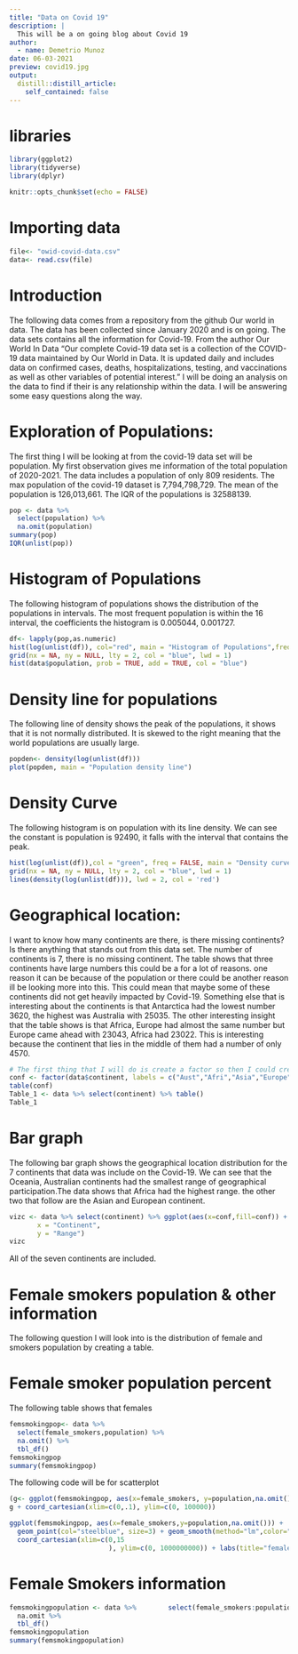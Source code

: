```yaml
---
title: "Data on Covid 19"
description: |
  This will be a on going blog about Covid 19 
author:
  - name: Demetrio Munoz
date: 06-03-2021
preview: covid19.jpg
output:
  distill::distill_article:
    self_contained: false
---
```

# libraries
```r
library(ggplot2)
library(tidyverse)
library(dplyr)
```


```r
knitr::opts_chunk$set(echo = FALSE)
```

# Importing data 
```r
file<- "owid-covid-data.csv"
data<- read.csv(file)
```

# Introduction 
  The following data comes from a repository from the github Our world in data. The data has been collected since January 2020 and is on going. The data sets contains all the information for Covid-19. From the author Our World In Data "Our complete Covid-19 data set is a collection of the COVID-19 data maintained by Our World in Data. It is updated daily and includes data on confirmed cases, deaths, hospitalizations, testing, and vaccinations as well as other variables of potential interest." I will be doing an analysis on the data to find if their is any relationship within the data. I will be answering some easy questions along the way. 
  
# Exploration of Populations:
  The first thing I will be looking at from the covid-19 data set will be population. My first observation gives me information of the total population of 2020-2021. The data includes a population of only 809 residents. The max population of the covid-19 dataset is 7,794,798,729. The mean of the population is 126,013,661. The IQR of the populations is 32588139.
  
```r
pop <- data %>%
  select(population) %>%
  na.omit(population)
summary(pop)
IQR(unlist(pop))

```

# Histogram of Populations
  The following histogram of populations shows the distribution of the populations in intervals. The most frequent population is within the 16 interval, the coefficients the histogram is 0.005044, 0.001727. 
  
```r
df<- lapply(pop,as.numeric)
hist(log(unlist(df)), col="red", main = "Histogram of Populations",freq=FALSE, xlab = "Height of bin") 
grid(nx = NA, ny = NULL, lty = 2, col = "blue", lwd = 1)
hist(data$population, prob = TRUE, add = TRUE, col = "blue")
```

# Density line for populations 
  The following line of density shows the peak of the populations, it shows that it is not normally distributed. It is skewed to the right meaning that the world populations are usually large.

```r
popden<- density(log(unlist(df)))
plot(popden, main = "Population density line")
```

# Density Curve
  The following histogram is on population with its line density. We can see the constant is population is 92490, it falls with the interval that contains the peak. 
  
```r
hist(log(unlist(df)),col = "green", freq = FALSE, main = "Density curve", xlab = "Height of Bin")
grid(nx = NA, ny = NULL, lty = 2, col = "blue", lwd = 1)
lines(density(log(unlist(df))), lwd = 2, col = 'red')

```

# Geographical location:
 I want to know how many continents are there, is there missing continents? Is there anything that stands out from this data set. The number of continents is 7, there is no missing continent. The table shows that three continents have large numbers this could be a for a lot of reasons. one reason it can be because of the population or there could be another reason ill be looking more into this. This could mean that maybe some of these continents did not get heavily impacted by Covid-19. Something else that is interesting about the continents is that Antarctica had the lowest number 3620, the highest was Australia with 25035. The other interesting insight that the table shows is that Africa, Europe had almost the same number but Europe came ahead with 23043, Africa had 23022. This is interesting because the continent that lies in the middle of them had a number of only 4570. 
 
```r
# The first thing that I will do is create a factor so then I could create a bar plot
conf <- factor(data$continent, labels = c("Aust","Afri","Asia","Europe", "N Amer","Oceania","S Amer"))
table(conf)
Table_1 <- data %>% select(continent) %>% table()
Table_1
```
# Bar graph 
  The following bar graph shows the geographical location distribution for the 7 continents that data was include on the Covid-19. We can see that the Oceania, Australian continents had the smallest range of geographical participation.The data shows that Africa had the highest range. the other two that follow are the Asian and European continent.
  
```r
vizc <- data %>% select(continent) %>% ggplot(aes(x=conf,fill=conf)) +  geom_bar()  + labs(title = "Geographical location ",
       x = "Continent",
       y = "Range")
vizc
```

 All of the seven continents are included.
 
# Female smokers population & other information
  The following question I will look into is the distribution of female and smokers population by creating a table.
  
# Female smoker population percent 
  The following table shows that females 
  
```r
femsmokingpop<- data %>% 
  select(female_smokers,population) %>% 
  na.omit() %>%
  tbl_df()
femsmokingpop
summary(femsmokingpop)
```
  The following code will be for scatterplot 
```r
(g<- ggplot(femsmokingpop, aes(x=female_smokers, y=population,na.omit())) + geom_point() + geom_smooth(method ="lm"))
g + coord_cartesian(xlim=c(0,.1), ylim=c(0, 100000))

ggplot(femsmokingpop, aes(x=female_smokers,y=population,na.omit())) + 
  geom_point(col="steelblue", size=3) + geom_smooth(method="lm",color="firebrick") + 
  coord_cartesian(xlim=c(0,15
                         ), ylim=c(0, 1000000000)) + labs(title="female smoker Population", subtitle="From Covid 19 dataset", y="Population", x="female smokers", caption="Covid 19 female smoker population")

```

# Female Smokers information
```r
femsmokingpopulation <- data %>%        select(female_smokers:population) %>% 
  na.omit %>% 
  tbl_df()
femsmokingpopulation
summary(femsmokingpopulation)
```
